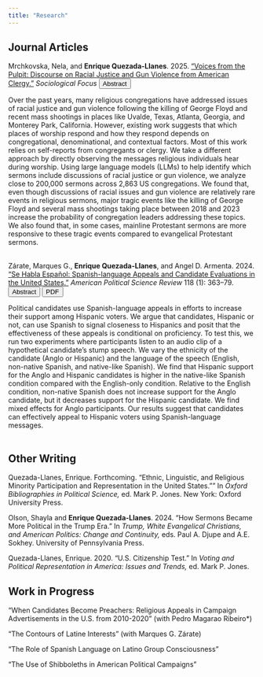 ```yaml
---
title: "Research"
---
```


## Journal Articles


Mrchkovska, Nela, and **Enrique Quezada-Llanes**. 2025. ["Voices from the Pulpit: Discourse on Racial Justice and Gun Violence from American Clergy."](https://doi.org/10.1080/00380237.2025.2516814) *Sociological Focus* <button class="btn btn-primary  btn-sm" type="button" data-bs-toggle="collapse" data-bs-target="#collapseExample2" aria-expanded="false" aria-controls="collapseExample">Abstract</button>

```{=html}
<div class="collapse" id="collapseExample2">
  <div class="card card-body">
    Over the past years, many religious congregations have addressed issues of racial justice and gun violence following the killing of George Floyd and recent mass shootings in places like Uvalde, Texas, Atlanta, Georgia, and Monterey Park, California. However, existing work suggests that which places of worship respond and how they respond depends on congregational, denominational, and contextual factors. Most of this work relies on self-reports from congregants or clergy. We take a different approach by directly observing the messages religious individuals hear during worship. Using large language models (LLMs) to help identify which sermons include discussions of racial justice or gun violence, we analyze close to 200,000 sermons across 2,863 US congregations. We found that, even though discussions of racial issues and gun violence are relatively rare events in religious sermons, major tragic events like the killing of George Floyd and several mass shootings taking place between 2018 and 2023 increase the probability of congregation leaders addressing these topics. We also found that, in some cases, mainline Protestant sermons are more responsive to these tragic events compared to evangelical Protestant sermons.
  </div>
  <br>
</div>
```


Zárate, Marques G., **Enrique Quezada-Llanes**, and Angel D. Armenta. 2024. ["Se Habla Español: Spanish-language Appeals and Candidate Evaluations in the United States."](https://doi.org/10.1017/S0003055423000084) *American Political Science Review* 118 (1): 363–79. 
<button class="btn btn-primary  btn-sm" type="button" data-bs-toggle="collapse" data-bs-target="#collapseExample" aria-expanded="false" aria-controls="collapseExample">Abstract</button> [<button class="btn btn-primary  btn-sm" type="button">PDF</button>](files/APSR_2024.pdf){target="_blank"}


```{=html}
<div class="collapse" id="collapseExample">
  <div class="card card-body">
    Political candidates use Spanish-language appeals in efforts to increase their support among Hispanic voters. We argue that candidates, Hispanic or not, can use Spanish to signal closeness to Hispanics and posit that the effectiveness of these appeals is conditional on proficiency. To test this, we run two experiments where participants listen to an audio clip of a hypothetical candidate’s stump speech. We vary the ethnicity of the candidate (Anglo or Hispanic) and the language of the speech (English, non-native Spanish, and native-like Spanish). We find that Hispanic support for the Anglo and Hispanic candidates is higher in the native-like Spanish condition compared with the English-only condition. Relative to the English condition, non-native Spanish does not increase support for the Anglo candidate, but it decreases support for the Hispanic candidate. We find mixed effects for Anglo participants. Our results suggest that candidates can effectively appeal to Hispanic voters using Spanish-language messages.
  </div>
  <br>
</div>
```




## Other Writing

Quezada-Llanes, Enrique. Forthcoming. "Ethnic, Linguistic, and Religious Minority Participation and Representation in the United States."" In *Oxford Bibliographies in Political Science,* ed. Mark P. Jones. New York: Oxford University Press.


Olson, Shayla and **Enrique Quezada-Llanes**. 2024. "How Sermons Became More Political in the Trump Era." In *Trump, White Evangelical Christians, and American Politics: Change and Continuity,* eds. Paul A. Djupe and A.E. Sokhey. University of Pennsylvania Press.

Quezada-Llanes, Enrique. 2020. “U.S. Citizenship Test.” In *Voting and Political Representation in America: Issues and Trends,* ed. Mark P. Jones.




## Work in Progress

"When Candidates Become Preachers: Religious Appeals in Campaign Advertisements in the U.S. from 2010-2020" (with Pedro Magarao Ribeiro*)

"The Contours of Latine Interests" (with Marques G. Zárate)

"The Role of Spanish Language on Latino Group Consciousness"

"The Use of Shibboleths in American Political Campaigns"


